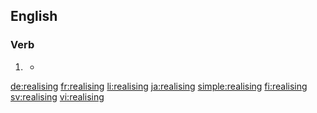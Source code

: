 ==English==

===Verb===
{{head|en}}

# {{label|en|UK}} {{present participle of|realise|lang=en}}
#*{{quote-book|year=1914|author={{w|Louis Joseph Vance}}
|title=[http://www.gutenberg.org/ebooks/29671 Nobody]
|section=chapter 2
|passage=She wakened in sharp panic, bewildered by the grotesquerie of some half-remembered dream in contrast with the harshness of inclement fact, drowsily '''realising''' that since she had fallen asleep it had come on to rain smartly out of a shrouded sky.}}

[[de:realising]]
[[fr:realising]]
[[li:realising]]
[[ja:realising]]
[[simple:realising]]
[[fi:realising]]
[[sv:realising]]
[[vi:realising]]